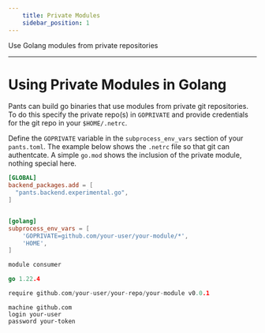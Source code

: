 ```yaml
---
    title: Private Modules
    sidebar_position: 1
---
```


Use Golang modules from private repositories

---
# Using Private Modules in Golang

Pants can build go binaries that use modules from private git repositories.
To do this specify the private repo(s) in `GOPRIVATE` and provide credentials for the git repo in your `$HOME/.netrc`.

Define the `GOPRIVATE` variable in the `subprocess_env_vars` section of your `pants.toml`. The example below shows the `.netrc` file so that git can authentcate. A simple `go.mod` shows the inclusion of the private module, nothing special here.


```toml tab={"label":"pants.toml"}
[GLOBAL]
backend_packages.add = [
  "pants.backend.experimental.go",
]


[golang]
subprocess_env_vars = [
    'GOPRIVATE=github.com/your-user/your-module/*',
    'HOME',
]

```

```go tab={"label":"go.mod"}
module consumer

go 1.22.4

require github.com/your-user/your-repo/your-module v0.0.1
```

``` tab={"label":".netrc"}
machine github.com
login your-user
password your-token
```
